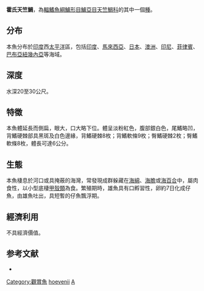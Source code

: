 {{Speciesbox
| name = 霍氏天竺鯛
| status = NE
| genus = Apogon
| species = hoevenii
| authority = [[Bleeker|Bleeker]], 1854
| synonyms = 
}}
'''霍氏天竺鯛'''，為[[輻鰭魚綱|輻鰭魚綱]][[鱸形目|鱸形目]][[鱸亞目|鱸亞目]][[天竺鯛科|天竺鯛科]]的其中一個[[種|種]]。

==分布==
本魚分布於[[印度|印度]]西[[太平洋|太平洋]]區，包括[[印度|印度]]、[[馬來西亞|馬來西亞]]、[[日本|日本]]、[[澳洲|澳洲]]、[[印尼|印尼]]、[[菲律賓|菲律賓]]、[[巴布亞紐幾內亞|巴布亞紐幾內亞]]等海域。

==深度==
水深20至30公尺。

==特徵==
本魚體延長而側扁，眼大，口大略下位。體呈淡粉紅色，腹部銀白色，尾鰭略凹，背鰭硬棘部具黑斑及白色邊緣，背鰭硬棘8枚；背鰭軟條9枚；臀鰭硬棘2枚；臀鰭軟條8枚，體長可達6公分。

==生態==
本魚棲息於河口或具掩蔽的海灣，常發現成群躲藏在[[海綿|海綿]]、[[海膽|海膽]]或[[海百合|海百合]]中，屬肉食性，以小型底棲[[甲殼類|甲殼類]]為食。繁殖期時，雄魚具有口孵習性，卵約7日化成仔魚，由雄魚吐出，具短暫的仔魚飄浮期。

==經濟利用==
不具經濟價值。

==参考文献==
*{{FishBase_species|genus=Apogon|species=hoevenii|year=2011|month=12}}
{{Taxonbar|from=Q1078265}}

[[Category:觀賞魚|Category:觀賞魚]]
[[Category:天竺鯛屬|hoevenii]]
[[Category:1854年描述的魚類|A]]